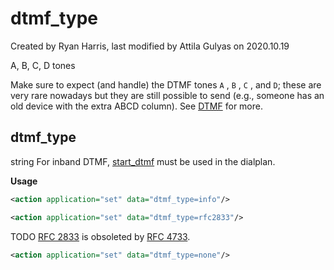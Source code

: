 
# dtmf_type 

 Created by  Ryan Harris, last modified by  Attila Gulyas on 2020.10.19

A, B, C, D tones

Make sure to expect (and handle) the DTMF tones `A` , `B` , `C` , and `D`; these are very rare nowadays but they are still possible to send (e.g., someone has an old device with the extra ABCD column). See [DTMF](../FreeSWITCH-Explained/Configuration/DTMF_9634268.mdx#5-other) for more.

## dtmf_type

string For inband DTMF, [start\_dtmf](../FreeSWITCH-Explained/Modules/mod-dptools/6587132.mdx#0-about) must be used in the dialplan.

**Usage**

```xml
<action application="set" data="dtmf_type=info"/>
```

```xml
<action application="set" data="dtmf_type=rfc2833"/>
```

TODO [RFC 2833](https://tools.ietf.org/html/rfc2833) is obsoleted by [RFC 4733](https://tools.ietf.org/html/rfc4733).

```xml
<action application="set" data="dtmf_type=none"/>
```



